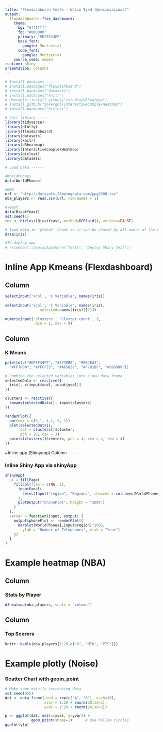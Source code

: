 ```yaml
---
title: "Flexdashboard tests - Wasim Syed (@wasimvacinas)"
output: 
  flexdashboard::flex_dashboard:
    theme:
      bg: "#ffffff"
      fg: "#000000" 
      primary: "#DF8F44FF"
      base_font:
        google: Montserrat
      code_font:
        google: Montserrat
    source_code: embed 
runtime: shiny
orientation: columns
---
```


```r

# Install packages ------
# install.packages("flexdashboard")
# install.packages("datasets")
# install.packages("knitr")
# devtools::install_github("rstudio/d3heatmap")
# install_github("jokergoo/InteractiveComplexHeatmap")
# install.packages("biclust")

# Call library ------
library(tidyverse)
library(plotly)
library(flexdashboard)
library(datasets)
library(knitr)
library(d3heatmap)
library(InteractiveComplexHeatmap)
library(biclust)
library(datasets)

# Load data ------

#WorldPhones
data(WorldPhones)

#NBA
url <- "http://datasets.flowingdata.com/ppg2008.csv"
nba_players <- read.csv(url, row.names = 1)

#Yeast
data(BicatYeast)
set.seed(1)
res <- biclust(BicatYeast, method=BCPlaid(), verbose=FALSE)

# load data in 'global' chunk so it can be shared by all users of the dashboard
data(iris)

#To deploy app
# rsconnect::deployApp(here("Tests", "Deploy Shiny Test"))
```

# Inline App Kmeans (Flexdashboard)

## Column {.sidebar}

```r
selectInput('xcol', 'X Variable', names(iris))
    
selectInput('ycol', 'Y Variable', names(iris),
                selected=names(iris)[[2]])
    
numericInput('clusters', 'Cluster count', 3,
              min = 1, max = 9)
```

## Column

### K Means

```r
palette(c("#DF8F44FF", "#377EB8", "#984EA3",
  "#FF7F00", "#FFFF33", "#A65628", "#F781BF", "#999999"))

# Combine the selected variables into a new data frame
selectedData <- reactive({
  iris[, c(input$xcol, input$ycol)]
})

clusters <- reactive({
  kmeans(selectedData(), input$clusters)
})

renderPlot({
  par(mar = c(5.1, 4.1, 0, 1))
  plot(selectedData(),
       col = clusters()$cluster,
       pch = 20, cex = 3)
  points(clusters()$centers, pch = 4, cex = 4, lwd = 4)
})
```

#Inline app (Shinyapp) Column -------- 

### Inline Shiny App via shinyApp {data-orientation=rows}

```r
shinyApp(
  ui = fillPage(
    fillCol(flex = c(NA, 1), 
      inputPanel(
        selectInput("region", "Region:", choices = colnames(WorldPhones))
      ),
      plotOutput("phonePlot", height = "100%")
    )
  ),
  server = function(input, output) {
    output$phonePlot <- renderPlot({
      barplot(WorldPhones[,input$region]*1000, 
        ylab = "Number of Telephones", xlab = "Year")
    })
  }
)
```

# Example heatmap (NBA)

## Column {data-width="650"}

### Stats by Player

```r
d3heatmap(nba_players, scale = "column")
```

## Column {data-width="350"}

### Top Scorers

```r
knitr::kable(nba_players[1:20,c("G", "MIN", "PTS")])
```

# Example plotly (Noise)

### Scatter Chart with geom_point

```r

# Make some noisily increasing data
set.seed(955)
dat <- data.frame(cond = rep(c("A", "B"), each=10),
                  xvar = 1:20 + rnorm(20,sd=3),
                  yvar = 1:20 + rnorm(20,sd=3))

p <- ggplot(dat, aes(x=xvar, y=yvar)) +
            geom_point(shape=1)      # Use hollow circles
ggplotly(p)
```
